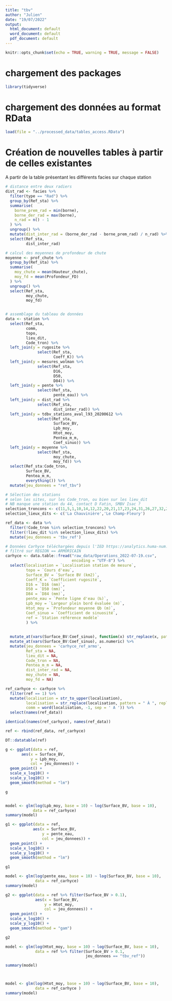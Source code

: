 ```yaml
---
title: "tbv"
author: "Julien"
date: "19/07/2022"
output:
  html_document: default
  word_document: default
  pdf_document: default
---
```


```r
knitr::opts_chunk$set(echo = TRUE, warning = TRUE, message = FALSE)
```


# chargement des packages



```r
library(tidyverse)
```





# chargement des données au format RData

```r
load(file = "../processed_data/tables_access.RData")
```

# Création de nouvelles tables à partir de celles existantes

A partir de la table présentant les différents facies sur chaque station
```r
# distance entre deux radiers
dist_rad <- facies %>%
  filter(type == "Rad") %>%
  group_by(Ref_sta) %>%
  summarise(
    borne_prem_rad = min(borne),
    borne_der_rad = max(borne),
    n_rad = n() - 1
  ) %>%
  ungroup() %>%
  mutate(dist_inter_rad = (borne_der_rad - borne_prem_rad) / n_rad) %>%
  select(Ref_sta,
         dist_inter_rad)

# calcul des moyennes de profondeur de chute
moyenne <- prof_chute %>% 
  group_by(Ref_sta) %>% 
  summarise(
    moy_chute = mean(Hauteur_chute),
    moy_fd = mean(Profondeur_FD)
  ) %>% 
  ungroup() %>% 
  select(Ref_sta,
         moy_chute,
         moy_fd)


# assemblage du tableau de données
data <- station %>%
  select(Ref_sta,
         comm,
         topo,
         lieu_dit,
         Code_tron) %>%
  left_join(y = rugosite %>%
              select(Ref_sta,
                     Coeff_K)) %>%
  left_join(y = mesures_wolman %>%
              select(Ref_sta,
                     D16,
                     D50,
                     D84)) %>%
  left_join(y = pente %>%
              select(Ref_sta,
                     pente_eau)) %>%
  left_join(y = dist_rad %>%
              select(Ref_sta,
                     dist_inter_rad)) %>%
  left_join(y = tdbv_stations_aval_l93_20200612 %>%
              select(Ref_sta,
                     Surface_BV,
                     Lpb_moy,
                     Htot_moy,
                     Pentea_m_m,
                     Coef_sinuo)) %>%
  left_join(y = moyenne %>%
              select(Ref_sta,
                     moy_chute,
                     moy_fd)) %>% 
  select(Ref_sta:Code_tron,
         Surface_BV,
         Pentea_m_m,
         everything()) %>% 
  mutate(jeu_donnees = "ref_tbv")

# Sélection des stations
# selon les sites, sur les Code_tron, ou bien sur les lieu_dit
# NB manque une station du 44, contact D Fatin, SMBV Isac ?
selection_troncons <- c(11,5,1,10,14,12,22,20,21,17,23,24,31,26,27,32,28,29,30)
selection_lieux_dits <- c('La Chauvinière','Le Champ-Fleury')

ref_data <- data %>% 
  filter(!Code_tron %in% selection_troncons) %>%
  filter(!lieu_dit %in% selection_lieux_dits) %>% 
  mutate(jeu_donnees = 'tbv_ref')

# Données Carhyce téléchargées depuis l'IED https://analytics.huma-num.fr/ied_carhyce/
# filtré sur REGION == ARMORICAIN
carhyce <- data.table::fread("raw_data/Operations_2022-07-19.csv",
                             encoding = "UTF-8") %>% 
  select(localisation = `Localisation station de mesure`,
         topo = `Cours d'eau`,
         Surface_BV = `Surface BV (km2)`,
         Coeff_K = `Coefficient rugosité`,
         D16 = `D16 (mm)`,
         D50 = `D50 (mm)`,
         D84 = `D84 (mm)`,
         pente_eau = `Pente ligne d'eau (‰)`,
         Lpb_moy = `Largeur plein bord évaluée (m)`,
         Htot_moy = `Profondeur moyenne Qb (m)`,
         Coef_sinuo = `Coefficient de sinuosité`,
         ref = `Station référence modèle`
         ) %>% 
  
  
  mutate_at(vars(Surface_BV:Coef_sinuo), function(x) str_replace(x, pattern = ",", replacement = ".")) %>% 
  mutate_at(vars(Surface_BV:Coef_sinuo), as.numeric) %>% 
  mutate(jeu_donnees = 'carhyce_ref_armo',
         Ref_sta = NA,
         lieu_dit = NA,
         Code_tron = NA,
         Pentea_m_m = NA,
         dist_inter_rad = NA,
         moy_chute = NA,
         moy_fd = NA)

ref_carhyce <- carhyce %>% 
  filter(ref == 1) %>% 
  mutate(localisation = str_to_upper(localisation),
         localisation = str_replace(localisation, pattern = " À ", replacement = " A "),
         comm = word(localisation, -1, sep = ' A ')) %>% 
  select(names(ref_data))

identical(names(ref_carhyce), names(ref_data))

ref <- rbind(ref_data, ref_carhyce)

DT::datatable(ref)
```




```r
g <- ggplot(data = ref,
       aes(x = Surface_BV,
           y = Lpb_moy,
           col = jeu_donnees)) +
  geom_point() +
  scale_x_log10() +
  scale_y_log10() +
  geom_smooth(method = "lm")

g


model <- glm(log(Lpb_moy, base = 10) ~ log(Surface_BV, base = 10),
            data = ref_carhyce)
summary(model)

g1 <- ggplot(data = ref,
            aes(x = Surface_BV,
                y = pente_eau,
                col = jeu_donnees)) +
  geom_point() +
  scale_x_log10() +
  scale_y_log10() +
  geom_smooth(method = "lm")

g1

model <- glm(log(pente_eau, base = 10) ~ log(Surface_BV, base = 10),
             data = ref_carhyce)
summary(model)

g2 <- ggplot(data = ref %>% filter(Surface_BV > 0.1),
             aes(x = Surface_BV,
                 y = Htot_moy,
                 col = jeu_donnees)) +
  geom_point() +
  scale_x_log10() +
  scale_y_log10() +
  geom_smooth(method = "gam")

g2

model <- glm(log(Htot_moy, base = 10) ~ log(Surface_BV, base = 10),
             data = ref %>% filter(Surface_BV > 0.1,
                                   jeu_donnees == "tbv_ref"))

summary(model)



model <- glm(log(Htot_moy, base = 10) ~ log(Surface_BV, base = 10),
             data = ref_carhyce )
summary(model)


```


